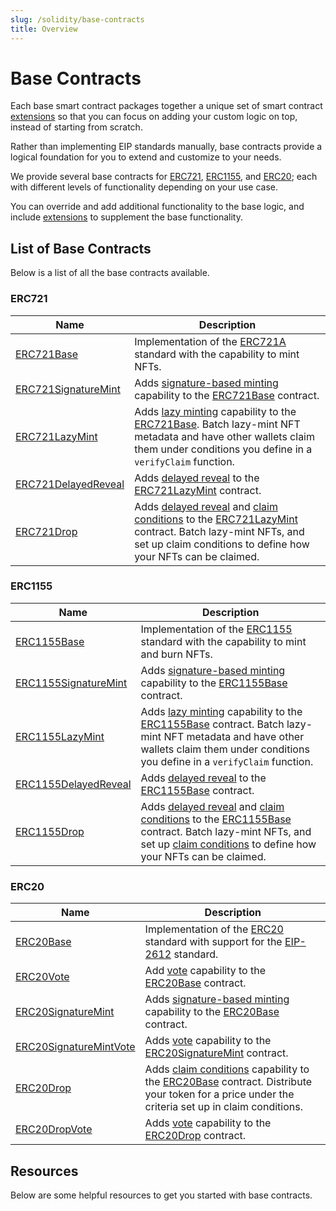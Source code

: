 ```yaml
---
slug: /solidity/base-contracts
title: Overview
---
```



# Base Contracts

<div className="heroGrid">
  
  <div>
    <p>
      Each base smart contract packages together a unique set of smart contract <a href='/solidity/extensions'>extensions</a> so that you can focus on
      adding your custom logic on top, instead of starting from scratch.
    </p>

Rather than implementing EIP standards manually, base contracts provide a logical foundation for you to extend and customize to your needs.

We provide several base contracts for [ERC721](/solidity/base-contracts/erc-721/erc721base), [ERC1155](/solidity/base-contracts/erc-1155/erc1155base), and
[ERC20](/solidity/base-contracts/erc-20/erc20base); each with different levels of functionality depending on your use case.

You can override and add additional functionality to the base logic, and include [extensions](/solidity/extensions) to supplement the base functionality.

</div>

<div className="heroGridImageContainer">
  <ThemedImage
    sources={{
      light: "/assets/extensions.png",
      dark: "/assets/extensions.png",
    }}
    className="heroGridImage"
    alt="thirdweb dashboard"
  />
</div>

</div>

## List of Base Contracts

Below is a list of all the base contracts available.

### ERC721

| Name                                                                        | Description                                                                                                                                                                                                                                                                                                           |
| --------------------------------------------------------------------------- | --------------------------------------------------------------------------------------------------------------------------------------------------------------------------------------------------------------------------------------------------------------------------------------------------------------------- |
| [ERC721Base](/solidity/base-contracts/erc-721/erc721base)                   | Implementation of the [ERC721A](https://www.erc721a.org/) standard with the capability to mint NFTs.                                                                                                                                                                                                                  |
| [ERC721SignatureMint](/solidity/base-contracts/erc-721/erc721signaturemint) | Adds [signature-based minting](/sdk/advanced-features/on-demand-minting) capability to the [ERC721Base](/solidity/base-contracts/erc-721/erc721base) contract.                                                                                                                                                        |
| [ERC721LazyMint](/solidity/base-contracts/erc-721/erc721lazymint)           | Adds [lazy minting](/solidity/extension-contracts/lazymint) capability to the [ERC721Base](/solidity/base-contracts/erc-721/erc721base). Batch lazy-mint NFT metadata and have other wallets claim them under conditions you define in a `verifyClaim` function.                                                      |
| [ERC721DelayedReveal](/solidity/base-contracts/erc-721/erc721delayedreveal) | Adds [delayed reveal](/solidity/extension-contracts/delayedreveal) to the [ERC721LazyMint](/solidity/base-contracts/erc-721/erc721lazymint) contract.                                                                                                                                                                 |
| [ERC721Drop](/solidity/base-contracts/erc-721/erc721drop)                   | Adds [delayed reveal](/solidity/extension-contracts/delayedreveal) and [claim conditions](/solidity/extension-contracts/dropsinglephase) to the [ERC721LazyMint](/solidity/base-contracts/erc-721/erc721lazymint) contract. Batch lazy-mint NFTs, and set up claim conditions to define how your NFTs can be claimed. |

### ERC1155

| Name                                                                           | Description                                                                                                                                                                                                                                                                                                                                                               |
| ------------------------------------------------------------------------------ | ------------------------------------------------------------------------------------------------------------------------------------------------------------------------------------------------------------------------------------------------------------------------------------------------------------------------------------------------------------------------- |
| [ERC1155Base](/solidity/base-contracts/erc-1155/erc1155base)                   | Implementation of the [ERC1155](https://eips.ethereum.org/EIPS/eip-1155) standard with the capability to mint and burn NFTs.                                                                                                                                                                                                                                              |
| [ERC1155SignatureMint](/solidity/base-contracts/erc-1155/erc1155signaturemint) | Adds [signature-based minting](/sdk/advanced-features/on-demand-minting) capability to the [ERC1155Base](/solidity/base-contracts/erc-1155/erc1155base) contract.                                                                                                                                                                                                         |
| [ERC1155LazyMint](/solidity/base-contracts/erc-1155/erc1155lazymint)           | Adds [lazy minting](/solidity/extension-contracts/lazymint) capability to the [ERC1155Base](/solidity/base-contracts/erc-1155/erc1155base) contract. Batch lazy-mint NFT metadata and have other wallets claim them under conditions you define in a `verifyClaim` function.                                                                                              |
| [ERC1155DelayedReveal](/solidity/base-contracts/erc-1155/erc1155delayedreveal) | Adds [delayed reveal](/solidity/extension-contracts/delayedreveal) to the [ERC1155Base](/solidity/base-contracts/erc-1155/erc1155base) contract.                                                                                                                                                                                                                          |
| [ERC1155Drop](/solidity/base-contracts/erc-1155/erc1155drop)                   | Adds [delayed reveal](/solidity/extension-contracts/delayedreveal) and [claim conditions](/solidity/extension-contracts/dropsinglephase1155) to the [ERC1155Base](/solidity/base-contracts/erc-1155/erc1155base) contract. Batch lazy-mint NFTs, and set up [claim conditions](/solidity/extension-contracts/dropsinglephase1155) to define how your NFTs can be claimed. |

### ERC20

| Name                                                                              | Description                                                                                                                                                                                                                                |
| --------------------------------------------------------------------------------- | ------------------------------------------------------------------------------------------------------------------------------------------------------------------------------------------------------------------------------------------ |
| [ERC20Base](/solidity/base-contracts/erc-20/erc20base)                            | Implementation of the [ERC20](https://eips.ethereum.org/EIPS/eip-20) standard with support for the [EIP-2612](https://eips.ethereum.org/EIPS/eip-2612) standard.                                                                           |
| [ERC20Vote](/solidity/base-contracts/erc-20/erc20vote)                            | Add [vote](https://github.com/thirdweb-dev/contracts/blob/main/contracts/openzeppelin-presets/token/ERC20/extensions/ERC20Votes.sol) capability to the [ERC20Base](/solidity/base-contracts/erc-20/erc20base) contract.                    |
| [ERC20SignatureMint](/solidity/base-contracts/erc-20/erc20signaturemint)          | Adds [signature-based minting](/sdk/advanced-features/on-demand-minting) capability to the [ERC20Base](/solidity/base-contracts/erc-20/erc20base) contract.                                                                                |
| [ERC20SignatureMintVote](/solidity/base-contracts/erc-20/erc20signaturemint-vote) | Adds [vote](https://github.com/thirdweb-dev/contracts/blob/main/contracts/openzeppelin-presets/token/ERC20/extensions/ERC20Votes.sol) capability to the [ERC20SignatureMint](/solidity/base-contracts/erc-20/erc20signaturemint) contract. |
| [ERC20Drop](/solidity/base-contracts/erc-20/erc20drop)                            | Adds [claim conditions](/solidity/extension-contracts/dropsinglephase) capability to the [ERC20Base](/solidity/base-contracts/erc-20/erc20base) contract. Distribute your token for a price under the criteria set up in claim conditions. |
| [ERC20DropVote](/solidity/base-contracts/erc-20/erc20drop-vote)                   | Adds [vote](https://github.com/thirdweb-dev/contracts/blob/main/contracts/openzeppelin-presets/token/ERC20/extensions/ERC20Votes.sol) capability to the [ERC20Drop](/solidity/base-contracts/erc-20/erc20drop) contract.                   |

## Resources

Below are some helpful resources to get you started with base contracts.

<div className="row" style={{ marginBottom: 24 }}>
  <div className="col col--6" style={{ marginTop: 8 }}>
    <QuickstartCard
      name="Get Started: Customize a Base Contract"
      link="https://portal.thirdweb.com/getting-started/contracts"
      image="/assets/icons/education.png"
    />
  </div>
  <div className="col col--6" style={{ marginTop: 8 }}>
    <QuickstartCard
      name="Guide: Build A MAYC Clone by Customizing Base Contracts"
      link="https://blog.thirdweb.com/guides/create-an-mayc-collection-clone/"
      image="/assets/icons/education.png"
    />
  </div>
</div>
